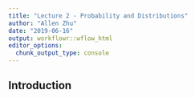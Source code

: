 ```yaml
---
title: "Lecture 2 - Probability and Distributions"
author: "Allen Zhu"
date: "2019-06-16"
output: workflowr::wflow_html
editor_options:
  chunk_output_type: console
---
```


## Introduction

```r

```

